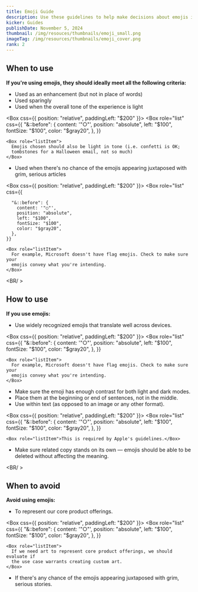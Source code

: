```yaml
---
title: Emoji Guide
description: Use these guidelines to help make decisions about emojis in product and marketing contexts. (Newsroom follows its own style guide.)
kicker: Guides
publishDate: November 5, 2024
thumbnail: /img/resouces/thumbnails/emoji_small.png
imageTag: /img/resources/thumbnails/emoji_cover.png
rank: 2
---
```


## When to use

**If you're using emojis, they should ideally meet all the following criteria:**

- Used as an enhancement (but not in place of words)
- Used sparingly
- Used when the overall tone of the experience is light

<Box css={{ position: "relative", paddingLeft: "$200" }}>
  <Box
    role="list"
    css={{
      "&::before": {
        content: '"○"',
        position: "absolute",
        left: "$100",
        fontSize: "$100",
        color: "$gray20",
      },
    }}
  >
    <Box role="listItem">
      Emojis chosen should also be light in tone (i.e. confetti is OK;
      tombstones for a Halloween email, not so much)
    </Box>
  </Box>
</Box>

- Used when there's no chance of the emojis appearing juxtaposed with grim, serious articles

<Box css={{ position: "relative", paddingLeft: "$200" }}>
  <Box
    role="list"
    css={{

      "&::before": {
        content: '"○"',
        position: "absolute",
        left: "$100",
        fontSize: "$100",
        color: "$gray20",
      },
    }}

>

    <Box role="listItem">
      For example, Microsoft doesn't have flag emojis. Check to make sure your
      emojis convey what you're intending.
    </Box>

  </Box>
</Box>

<BR/ >

## How to use

**If you use emojis:**

- Use widely recognized emojis that translate well across devices.

<Box css={{ position: "relative", paddingLeft: "$200" }}>
  <Box
    role="list"
    css={{
      "&::before": {
        content: '"○"',
        position: "absolute",
        left: "$100",
        fontSize: "$100",
        color: "$gray20",
      },
    }}
  >
    <Box role="listItem">
      For example, Microsoft doesn't have flag emojis. Check to make sure your
      emojis convey what you're intending.
    </Box>
  </Box>
</Box>

- Make sure the emoji has enough contrast for both light and dark modes.
- Place them at the beginning or end of sentences, not in the middle.
- Use within text (as opposed to an image or any other format).

<Box css={{ position: "relative", paddingLeft: "$200" }}>
  <Box
    role="list"
    css={{
      "&::before": {
        content: '"○"',
        position: "absolute",
        left: "$100",
        fontSize: "$100",
        color: "$gray20",
      },
    }}
  >
    <Box role="listItem">This is required by Apple's guidelines.</Box>
  </Box>
</Box>

- Make sure related copy stands on its own — emojis should be able to be deleted without affecting the meaning.

<BR/ >

## When to avoid

**Avoid using emojis:**

- To represent our core product offerings.

<Box css={{ position: "relative", paddingLeft: "$200" }}>
  <Box
    role="list"
    css={{
      "&::before": {
        content: '"○"',
        position: "absolute",
        left: "$100",
        fontSize: "$100",
        color: "$gray20",
      },
    }}
  >
    <Box role="listItem">
      If we need art to represent core product offerings, we should evaluate if
      the use case warrants creating custom art.
    </Box>
  </Box>
</Box>

- If there's any chance of the emojis appearing juxtaposed with grim, serious stories.
